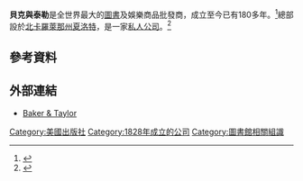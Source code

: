 '''貝克與泰勒'''是全世界最大的[[圖書|圖書]]及娛樂商品批發商，成立至今已有180多年。<ref name="urlBaker & Taylor">{{cite web |url=http://www.btol.com/ |title=Baker & Taylor |format= |work= |accessdate=2008-06-01 |archive-date=2020-02-19 |archive-url=https://web.archive.org/web/20200219115652/http://btol.com/ |dead-url=no }}</ref>總部設於[[北卡羅萊那州|北卡羅萊那州]][[夏洛特_(北卡羅萊那州)|夏洛特]]，是一家[[私人公司|私人公司]]。<ref name="urlBaker & Taylor - Company Overview - Hoovers">{{cite web |url=http://www.hoovers.com/baker-&-taylor/--ID__40053--/free-co-factsheet.xhtml |title=Baker & Taylor - Company Overview - Hoover's |work= |accessdate=2008-06-01 |archive-date=2015-09-24 |archive-url=https://web.archive.org/web/20150924031247/http://www.hoovers.com/baker-%26-taylor/--ID__40053--/free-co-factsheet.xhtml |dead-url=no }}</ref>

== 參考資料 ==
{{reflist}}

== 外部連結 ==
* [http://www.btol.com/ Baker & Taylor] {{Wayback|url=http://www.btol.com/ |date=20200219115652 }}{{en}}

[[Category:美國出版社|Category:美國出版社]]
[[Category:1828年成立的公司|Category:1828年成立的公司]]
[[Category:圖書館相關組識|Category:圖書館相關組識]]